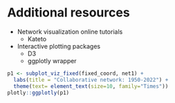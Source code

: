 # Additional resources

* Network visualization online tutorials
  * Kateto
* Interactive plotting packages
  * D3
  * ggplotly wrapper

```r
p1 <- subplot_viz_fixed(fixed_coord, net1) + 
  labs(title = "Collaborative network: 1950-2022") +
  theme(text= element_text(size=10, family="Times")) 
plotly::ggplotly(p1)
```
